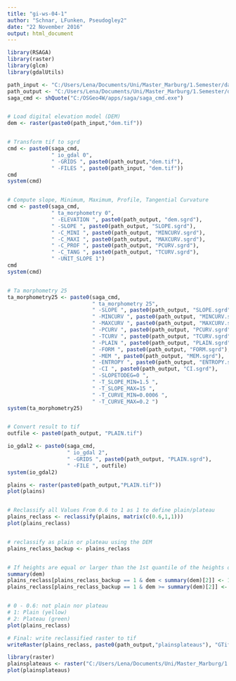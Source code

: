 ```yaml
---
title: "gi-ws-04-1"
author: "Schnar, LFunken, Pseudogley2"
date: "22 November 2016"
output: html_document
---
```



```r
library(RSAGA) 
library(raster)
library(glcm)
library(gdalUtils)

path_input <- "C:/Users/Lena/Documents/Uni/Master_Marburg/1.Semester/data/gis/input/"
path_output <- "C:/Users/Lena/Documents/Uni/Master_Marburg/1.Semester/data/gis/output/"
saga_cmd <- shQuote("C:/OSGeo4W/apps/saga/saga_cmd.exe")


# Load digital elevation model (DEM)
dem <- raster(paste0(path_input,"dem.tif"))


# Transform tif to sgrd
cmd <- paste0(saga_cmd,
              " io_gdal 0",
              " -GRIDS ", paste0(path_output,"dem.tif"),
              " -FILES ", paste0(path_input, "dem.tif"))
cmd
system(cmd)


# Compute slope, Minimum, Maximum, Profile, Tangential Curvature
cmd <- paste0(saga_cmd,
              " ta_morphometry 0",
              " -ELEVATION ", paste0(path_output, "dem.sgrd"),
              " -SLOPE ", paste0(path_output, "SLOPE.sgrd"),
              " -C_MINI ", paste0(path_output, "MINCURV.sgrd"),
              " -C_MAXI ", paste0(path_output, "MAXCURV.sgrd"),
              " -C_PROF ", paste0(path_output, "PCURV.sgrd"),
              " -C_TANG ", paste0(path_output, "TCURV.sgrd"),
              " -UNIT_SLOPE 1")
cmd
system(cmd)


# Ta morphometry 25
ta_morphometry25 <- paste0(saga_cmd,
                           " ta_morphometry 25",
                           " -SLOPE ", paste0(path_output, "SLOPE.sgrd"),
                           " -MINCURV ", paste0(path_output, "MINCURV.sgrd"),
                           " -MAXCURV ", paste0(path_output, "MAXCURV.sgrd"),
                           " -PCURV ", paste0(path_output, "PCURV.sgrd"),
                           " -TCURV ", paste0(path_output, "TCURV.sgrd"),
                           " -PLAIN ", paste0(path_output, "PLAIN.sgrd"),
                           " -FORM ", paste0(path_output, "FORM.sgrd"),
                           " -MEM ", paste0(path_output, "MEM.sgrd"),
                           " -ENTROPY ", paste0(path_output, "ENTROPY.sgrd"),
                           " -CI ", paste0(path_output, "CI.sgrd"),
                           " -SLOPETODEG=0 ",
                           " -T_SLOPE_MIN=1.5 ",
                           " -T_SLOPE_MAX=15 ",
                           " -T_CURVE_MIN=0.0006 ",
                           " -T_CURVE_MAX=0.2 ")
system(ta_morphometry25)


# Convert result to tif
outfile <- paste0(path_output, "PLAIN.tif")

io_gdal2 <- paste0(saga_cmd,
                   " io_gdal 2",
                   " -GRIDS ", paste0(path_output, "PLAIN.sgrd"),
                   " -FILE ", outfile)
system(io_gdal2)

plains <- raster(paste0(path_output,"PLAIN.tif"))
plot(plains)


# Reclassify all Values From 0.6 to 1 as 1 to define plain/plateau
plains_reclass <- reclassify(plains, matrix(c(0.6,1,1)))
plot(plains_reclass)


# reclassify as plain or plateau using the DEM
plains_reclass_backup <- plains_reclass


# If heights are equal or larger than the 1st quantile of the heights of all raster cells of the DEM, cells will be reclassed as plateaus. If heights are lower, cells will be reclassed as plains.
summary(dem)
plains_reclass[plains_reclass_backup == 1 & dem < summary(dem)[2]] <- 1
plains_reclass[plains_reclass_backup == 1 & dem >= summary(dem)[2]] <- 2


# 0 - 0.6: not plain nor plateau
# 1: Plain (yellow)
# 2: Plateau (green)
plot(plains_reclass)

# Final: write reclassified raster to tif
writeRaster(plains_reclass, paste0(path_output,"plainsplateaus"), "GTiff", overwrite=T)
```


```r
library(raster)
plainsplateaus <- raster("C:/Users/Lena/Documents/Uni/Master_Marburg/1.Semester/data/gis/output/plainsplateaus.tif")
plot(plainsplateaus)
```

